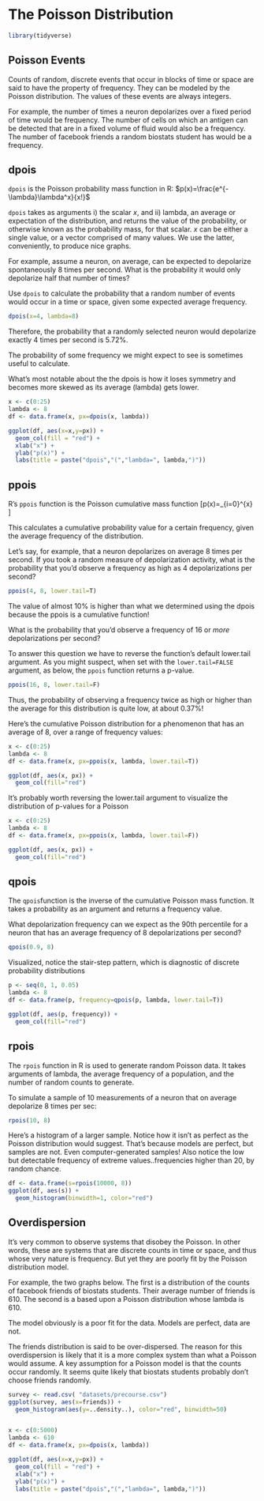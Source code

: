 # The Poisson Distribution {#poisson}

```r
library(tidyverse)
```

## Poisson Events

Counts of random, discrete events that occur in blocks of time or space are said to have the property of frequency. They can be modeled by the Poisson distribution. The values of these events are always integers.

For example, the number of times a neuron depolarizes over a fixed period of time would be frequency. The number of cells on which an antigen can be detected that are in a fixed volume of fluid would also be a frequency. The number of facebook friends a random biostats student has would be a frequency.

## dpois

`dpois` is the Poisson probability mass function in R: $p(x)=\frac{e^{-\lambda}\lambda^x}{x!}$

`dpois` takes as arguments i) the scalar $x$, and ii) lambda, an average or expectation of the distribution,  and returns the value of the probability, or otherwise known as the probability mass, for that scalar. $x$ can be either a single value, or a vector comprised of many values. We use the latter, conveniently, to produce nice graphs.

For example, assume a neuron, on average, can be expected to depolarize spontaneously 8 times per second. What is the probability it would only depolarize half that number of times?

Use `dpois` to calculate the probability that a random number of events would occur in a time or space, given some expected average frequency.

```r
dpois(x=4, lambda=8)
```

Therefore, the probability that a randomly selected neuron would depolarize exactly 4 times per second is 5.72%. 

The probability of some frequency we might expect to see is sometimes useful to calculate. 

What's most notable about the the dpois is how it loses symmetry and becomes more skewed as its average (lambda) gets lower. 

```r
x <- c(0:25)
lambda <- 8
df <- data.frame(x, px=dpois(x, lambda))

ggplot(df, aes(x=x,y=px)) +
  geom_col(fill = "red") +
  xlab("x") +
  ylab("p(x)") +
  labs(title = paste("dpois","(","lambda=", lambda,")"))
```

## ppois

R's `ppois` function is the Poisson cumulative mass function \[p(x)=\sum_{i=0}^{x} \frac{e^{-\lambda}\lambda^i}{i!}\] 

This calculates a cumulative probability value for a certain frequency, given the average frequency of the distribution. 

Let's say, for example, that a neuron depolarizes on average 8 times per second. If you took a random measure of depolarization activity, what is the probability that you'd observe a frequency as high as 4 depolarizations per second?  

```r
ppois(4, 8, lower.tail=T)
```
The value of almost 10% is higher than what we determined using the dpois because the ppois is a cumulative function!

What is the probability that you'd observe a frequency of 16 or *more* depolarizations per second?

To answer this question we have to reverse the function's default lower.tail argument. As you might suspect, when set with the `lower.tail=FALSE` argument, as below, the `ppois` function returns a p-value.

```r
ppois(16, 8, lower.tail=F)
```
Thus, the probability of observing a frequency twice as high or higher than the average for this distribution is quite low, at about 0.37%!

Here's the cumulative Poisson distribution for a phenomenon that has an average of 8, over a range of frequency values:

```r
x <- c(0:25)
lambda <- 8
df <- data.frame(x, px=ppois(x, lambda, lower.tail=T))

ggplot(df, aes(x, px)) +
  geom_col(fill="red")

```

It's probably worth reversing the lower.tail argument to visualize the distribution of p-values for a Poisson

```r
x <- c(0:25)
lambda <- 8
df <- data.frame(x, px=ppois(x, lambda, lower.tail=F))

ggplot(df, aes(x, px)) +
  geom_col(fill="red")

```
## qpois

The `qpois`function is the inverse of the cumulative Poisson mass function. It takes a probability as an argument and returns a frequency value.

What depolarization frequency can we expect as the 90th percentile for a neuron that has an average frequency of 8 depolarizations per second? 

```r
qpois(0.9, 8)
```

Visualized, notice the stair-step pattern, which is diagnostic of discrete probability distributions

```r
p <- seq(0, 1, 0.05)
lambda <- 8
df <- data.frame(p, frequency=qpois(p, lambda, lower.tail=T))

ggplot(df, aes(p, frequency)) +
  geom_col(fill="red")
```

## rpois

The `rpois` function in R is used to generate random Poisson data. It takes arguments of lambda, the average frequency of a population, and the number of random counts to generate. 

To simulate a sample of 10 measurements of a neuron that on average depolarize 8 times per sec:

```r
rpois(10, 8)
```

Here's a histogram of a larger sample. Notice how it isn't as perfect as the Poisson distribution would suggest. That's because models are perfect, but samples are not. Even computer-generated samples! Also notice the low but detectable frequency of extreme values..frequencies higher than 20, by random chance.

```r

df <- data.frame(s=rpois(10000, 8))
ggplot(df, aes(s)) +
  geom_histogram(binwidth=1, color="red")
```


## Overdispersion 

It's very common to observe systems that disobey the Poisson. In other words, these are systems that are discrete counts in time or space, and thus whose very nature is frequency. But yet they are poorly fit by the Poisson distribution model.  

For example, the two graphs below. The first is a distribution of the counts of facebook friends of biostats students. Their average number of friends is 610. The second is a based upon a Poisson distribution whose lambda is 610.

The model obviously is a poor fit for the data. Models are perfect, data are not. 

The friends distribution is said to be over-dispersed. The reason for this overdispersion is likely that it is a more complex system than what a Poisson would assume. A key assumption for a Poisson model is that the counts occur randomly. It seems quite likely that biostats students probably don't choose friends randomly.


```r
survey <- read.csv( "datasets/precourse.csv")
ggplot(survey, aes(x=friends)) +
  geom_histogram(aes(y=..density..), color="red", binwidth=50)


x <- c(0:5000)
lambda <- 610
df <- data.frame(x, px=dpois(x, lambda))

ggplot(df, aes(x=x,y=px)) +
  geom_col(fill = "red") +
  xlab("x") +
  ylab("p(x)") +
  labs(title = paste("dpois","(","lambda=", lambda,")"))
```















